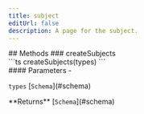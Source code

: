 ```yaml
---
title: subject
editUrl: false
description: A page for the subject.
---
```



<div class="tsdoc">
## Methods
### createSubjects
<Segment>
<Section type="signature">
```ts
createSubjects(types)
```
</Section>
<Section type="parameters">
#### Parameters
- <p><code class="key">types</code> [<code class="type">Schema</code>](#schema)</p>
</Section>
<InlineSection>
**Returns** [<code class="type">Schema</code>](#schema)
</InlineSection>
</Segment>
</div>